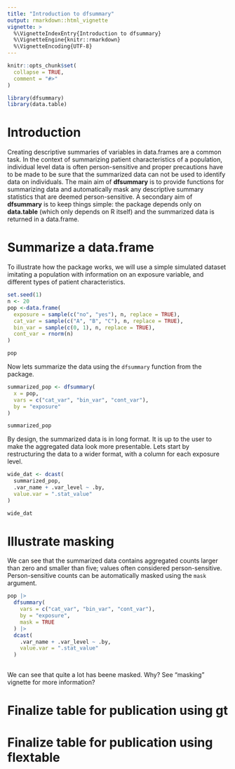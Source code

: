```yaml
---
title: "Introduction to dfsummary"
output: rmarkdown::html_vignette
vignette: >
  %\VignetteIndexEntry{Introduction to dfsummary}
  %\VignetteEngine{knitr::rmarkdown}
  %\VignetteEncoding{UTF-8}
---
```


```r
knitr::opts_chunk$set(
  collapse = TRUE,
  comment = "#>"
)
```

```r
library(dfsummary)
library(data.table)
```

# Introduction

Creating descriptive summaries of variables in data.frames are a common task. In
the context of summarizing patient characteristics of a population, individual
level data is often person-sensitive and proper precautions have to be made to
be sure that the summarized data can not be used to identify data on individuals.
The main aim of **dfsummary** is to provide functions for summarizing data and
automatically mask any descriptive summary statistics that are deemed
person-sensitive. A secondary aim of **dfsummary** is to keep things simple:
the package depends only on **data.table** (which only depends on R itself) and
the summarized data is returned in a data.frame.

# Summarize a data.frame

To illustrate how the package works, we will use a simple simulated dataset
imitating a population with information on an exposure variable, and different
types of patient characteristics.

```r
set.seed(1)
n <- 20
pop <-data.frame(
  exposure = sample(c("no", "yes"), n, replace = TRUE),
  cat_var = sample(c("A", "B", "C"), n, replace = TRUE),
  bin_var = sample(c(0, 1), n, replace = TRUE),
  cont_var = rnorm(n)
)

pop
```

Now lets summarize the data using the `dfsummary` function from the package.

```r
summarized_pop <- dfsummary(
  x = pop,
  vars = c("cat_var", "bin_var", "cont_var"),
  by = "exposure"
)

summarized_pop
```

By design, the summarized data is in long format. It is up to the user to make
the aggregated data look more presentable. Lets start by restructuring the data
to a wider format, with a column for each exposure level.

```r
wide_dat <- dcast(
  summarized_pop,
  .var_name + .var_level ~ .by,
  value.var = ".stat_value"
)

wide_dat
```



# Illustrate masking

We can see that the summarized data contains aggregated counts larger than zero
and smaller than five; values often considered person-sensitive. Person-sensitive
counts can be automatically masked using the `mask` argument.

```r
pop |>
  dfsummary(
    vars = c("cat_var", "bin_var", "cont_var"),
    by = "exposure",
    mask = TRUE
  ) |>
  dcast(
    .var_name + .var_level ~ .by,
    value.var = ".stat_value"
  ) 
  
```
We can see that quite a lot has beene masked. Why? See "masking" vignette for more
information?


# Finalize table for publication using **gt**

# Finalize table for publication using **flextable**

